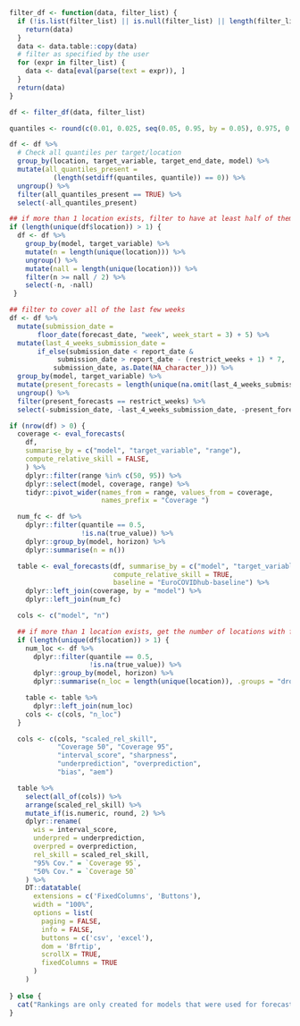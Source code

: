```r
filter_df <- function(data, filter_list) {
  if (!is.list(filter_list) || is.null(filter_list) || length(filter_list) == 0) {
    return(data)
  }
  data <- data.table::copy(data)
  # filter as specified by the user
  for (expr in filter_list) {
    data <- data[eval(parse(text = expr)), ]
  }
  return(data)
}
```

```r
df <- filter_df(data, filter_list)

quantiles <- round(c(0.01, 0.025, seq(0.05, 0.95, by = 0.05), 0.975, 0.99), 3)

df <- df %>%
  # Check all quantiles per target/location
  group_by(location, target_variable, target_end_date, model) %>%
  mutate(all_quantiles_present =
           (length(setdiff(quantiles, quantile)) == 0)) %>%
  ungroup() %>%
  filter(all_quantiles_present == TRUE) %>%
  select(-all_quantiles_present)

## if more than 1 location exists, filter to have at least half of them
if (length(unique(df$location)) > 1) {
  df <- df %>%
    group_by(model, target_variable) %>%
    mutate(n = length(unique(location))) %>%
    ungroup() %>%
    mutate(nall = length(unique(location))) %>%
    filter(n >= nall / 2) %>%
    select(-n, -nall)
 }

## filter to cover all of the last few weeks
df <- df %>%
  mutate(submission_date =
	   floor_date(forecast_date, "week", week_start = 3) + 5) %>%
  mutate(last_4_weeks_submission_date =
	   if_else(submission_date < report_date &
		    submission_date > report_date - (restrict_weeks + 1) * 7,
		   submission_date, as.Date(NA_character_))) %>%
  group_by(model, target_variable) %>%
  mutate(present_forecasts = length(unique(na.omit(last_4_weeks_submission_date)))) %>%
  ungroup() %>%
  filter(present_forecasts == restrict_weeks) %>%
  select(-submission_date, -last_4_weeks_submission_date, -present_forecasts)

if (nrow(df) > 0) {
  coverage <- eval_forecasts(
    df, 
    summarise_by = c("model", "target_variable", "range"), 
    compute_relative_skill = FALSE,
    ) %>%
    dplyr::filter(range %in% c(50, 95)) %>%
    dplyr::select(model, coverage, range) %>%
    tidyr::pivot_wider(names_from = range, values_from = coverage, 
                       names_prefix = "Coverage ")

  num_fc <- df %>%
    dplyr::filter(quantile == 0.5, 
                  !is.na(true_value)) %>%
    dplyr::group_by(model, horizon) %>%
    dplyr::summarise(n = n())

  table <- eval_forecasts(df, summarise_by = c("model", "target_variable"), 
                          compute_relative_skill = TRUE,
                          baseline = "EuroCOVIDhub-baseline") %>%
    dplyr::left_join(coverage, by = "model") %>%
    dplyr::left_join(num_fc)

  cols <- c("model", "n")

  ## if more than 1 location exists, get the number of locations with forecasts per model
  if (length(unique(df$location)) > 1) {
    num_loc <- df %>%
      dplyr::filter(quantile == 0.5, 
                    !is.na(true_value)) %>%
      dplyr::group_by(model, horizon) %>%
      dplyr::summarise(n_loc = length(unique(location)), .groups = "drop")

    table <- table %>%
      dplyr::left_join(num_loc)
    cols <- c(cols, "n_loc")
  }

  cols <- c(cols, "scaled_rel_skill",
            "Coverage 50", "Coverage 95",
            "interval_score", "sharpness",
            "underprediction", "overprediction",
            "bias", "aem")

  table %>%
    select(all_of(cols)) %>%
    arrange(scaled_rel_skill) %>%
    mutate_if(is.numeric, round, 2) %>%
    dplyr::rename(
      wis = interval_score,
      underpred = underprediction,
      overpred = overprediction,
      rel_skill = scaled_rel_skill, 
      "95% Cov." = `Coverage 95`, 
      "50% Cov." = `Coverage 50`
    ) %>%
    DT::datatable(
      extensions = c('FixedColumns', 'Buttons'),
      width = "100%",
      options = list(
        paging = FALSE,
        info = FALSE,
        buttons = c('csv', 'excel'),
        dom = 'Bfrtip',
        scrollX = TRUE,
        fixedColumns = TRUE
      )
    )
  
} else {
  cat("Rankings are only created for models that were used for forecasts in each of the last 4 weeks, excluding periods during which there were anomalies in the data. At the moment no model fulfills that criterion." )
}
```



